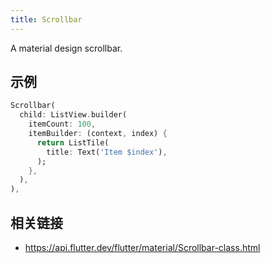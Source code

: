```yaml
---
title: Scrollbar
---
```


A material design scrollbar.

## 示例

```dart liveslice=Scrollbar mockup=iPhone7
Scrollbar(
  child: ListView.builder(
    itemCount: 100,
    itemBuilder: (context, index) {
      return ListTile(
        title: Text('Item $index'),
      );
    },
  ),
),
```

## 相关链接

- https://api.flutter.dev/flutter/material/Scrollbar-class.html
